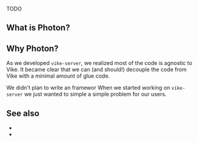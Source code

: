 
TODO

## What is Photon?

## Why Photon?

As we developed `vike-server`, we realized most of the code is agnostic to Vike. It became clear that we can (and should!) decouple the code from Vike with a minimal amount of glue code.

We didn't plan to write an framewor
When we started working on `vike-server` we just wanted to simple a simple problem for our users.

<PhotonRationale isBlogPost/>

## See also

- <Link href="/vike-photon" />
- <Link href="/blog/photon" />
